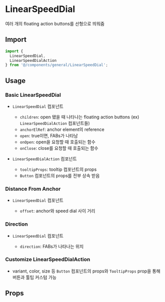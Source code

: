 
<Meta of={LinearSpeedDialStories} />

# LinearSpeedDial

여러 개의 floating action buttons를 선형으로 띄워줌

## Import

```js
import {
  LinearSpeedDial,
  LinearSpeedDialAction
} from '@/components/general/LinearSpeedDial';
```

## Usage

### Basic LinearSpeedDial

- `LinearSpeedDial` 컴포넌트

  - `children`: open 됐을 때 나타나는 floating action buttons (ex) `LinearSpeedDialAction` 컴포넌트들)
  - `anchorElRef`: anchor element의 reference
  - `open`: true이면, FABs가 나타남
  - `onOpen`: open을 요청할 때 호출되는 함수
  - `onClose`: close를 요청할 때 호출되는 함수

- `LinearSpeedDialAction` 컴포넌트

  - `tooltipProps`: tooltip 컴포넌트의 props
  - `Button` 컴포넌트의 props를 전부 상속 받음

<Canvas of={LinearSpeedDialStories.BasicLinearSpeedDial} />

### Distance From Anchor

- `LinearSpeedDial` 컴포넌트

  - `offset`: anchor와 speed dial 사이 거리

<Canvas of={LinearSpeedDialStories.DistanceFromAnchor} />

### Direction

- `LinearSpeedDial` 컴포넌트

  - `direction`: FABs가 나타나는 위치

<Canvas of={LinearSpeedDialStories.Direction} />

### Customize LinearSpeedDialAction

- variant, color, size 등 `Button` 컴포넌트의 props와 `TooltipProps` prop을 통해 버튼과 툴팁 커스텀 가능

<Canvas of={LinearSpeedDialStories.CustomizeLinearSpeedDialAction} />

## Props

<ArgTypes of={LinearSpeedDialStories} sort="alpha" />
